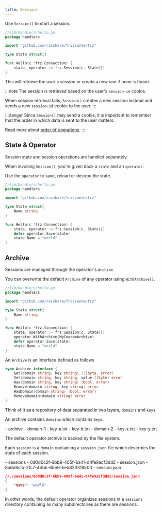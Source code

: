 ```yaml
---
title: Sessions
---
```



Use `Session()` to start a session.

```go
//lib/handlers/hello.go
package handlers

import "github.com/razshare/frizzante/frz"

type State struct{}

func Hello(c *frz.Connection) {
    state, operator := frz.Session(c, State{})
}
```

This will retrieve the user's session or create a new one if none is found.

:::note
The session is retrieved based on the user's `session-id` cookie.

When session retrieval fails, `Session()` creates a 
new session instead and sends a new `session-id` cookie to the user.
:::

:::danger
Since `Session()` may send a cookie, it is important to remember that
the order in which data is sent to the user matters.

Read more about [order of operations](../order-of-operations).
:::

## State & Operator

Session state and session operations are handled separately.

When invoking `Session()`, you're given back a `state` and an `operator`.

Use the `operator` to save, reload or destroy the state.

```go
//lib/handlers/hello.go
package handlers

import "github.com/razshare/frizzante/frz"

type State struct{
    Name string
}

func Hello(c *frz.Connection) {
    state, operator := frz.Session(c, State{})
    defer operator.Save(state)
    state.Name = "world"
}
```

## Archive

Sessions are managed through the operator's `Archive`.

You can overwrite the default `Archive` of any operator using `WithArchive()`.

```go
//lib/handlers/hello.go
package handlers

import "github.com/razshare/frizzante/frz"

type State struct{
    Name string
}

func Hello(c *frz.Connection) {
    state, operator := frz.Session(c, State{})
    operator.WithArchive(MyCustomArchive)
    defer operator.Save(state)
    state.Name = "world"
}
```

An `Archive` is an interface defined as follows

```go
type Archive interface {
    Get(domain string, key string) ([]byte, error)
    Set(domain string, key string, value []byte) error
    Has(domain string, key string) (bool, error)
    Remove(domain string, key string) error
    HasDomain(domain string) (bool, error)
    RemoveDomain(domain string) error
}
```

Think of it as a repository of data separated in two layers, `domains` and `keys`.

An archive contains `domains` which contains `keys`.

<FileTree>
    - archive
        - domain-1
            - key-a.txt
            - key-b.txt
        - domain-2
            - key-x.txt
            - key-y.txt
</FileTree>

The default operator archive is backed by the file system.

Each `session` is a `domain` containing a `session.json` file 
which describes the state of each session.

<FileTree>
    - sessions
        - 0d0d0c2f-6bb9-405f-6a41-d4fe9acf3dd2
            - session.json
        - 8a6d8cfa-2fc7-4dbb-6be9-beb823318303
            - session.json
</FileTree>

```json
//./sessions/0d0d0c2f-6bb9-405f-6a41-d4fe9acf3dd2/session.json
{
    "Name": "world"
}
```

In other words, the default operator organizes sessions in a `sessions` directory
containing as many subdirectories as there are sessions.